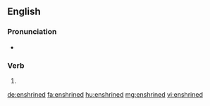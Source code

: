 ==English==

===Pronunciation===
* {{rhymes|aɪnd|lang=en}}

===Verb===
{{head|en}}

# {{en-past of|enshrine}}

[[de:enshrined]]
[[fa:enshrined]]
[[hu:enshrined]]
[[mg:enshrined]]
[[vi:enshrined]]